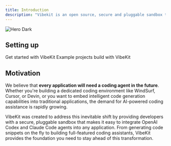 ```yaml
---
title: Introduction
description: "Vibekit is an open source, secure and pluggable sandbox that lets developers embed OpenAI Codex and Claude Code agents into their apps."
---
```


<div className="text-center flex justify-center">
<img
  src="/logo/mark.png"
  alt="Hero Dark"
  width={150}
  height={150}
/>
</div>

## Setting up

<CardGroup cols={2}>
  <Card
    title="Quickstart"
    icon="pen-to-square"
    href="/quickstart"
  >
    Get started with VibeKit
  </Card>
  <Card
    title="Examples"
    icon="code"
    href="https://mintlify.com/docs/development"
  >
    Example projects build with VibeKit
  </Card>
</CardGroup>

## Motivation

We believe that **every application will need a coding agent in the future**. Whether you're building a dedicated coding environment like WindSurf, Cursor, or Devin, or you want to embed intelligent code generation capabilities into traditional applications, the demand for AI-powered coding assistance is rapidly growing.

VibeKit was created to address this inevitable shift by providing developers with a secure, pluggable sandbox that makes it easy to integrate OpenAI Codex and Claude Code agents into any application. From generating code snippets on the fly to building full-featured coding assistants, VibeKit provides the foundation you need to stay ahead of this transformation.
